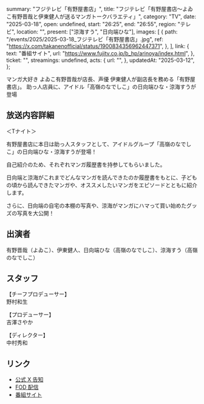   summary: "フジテレビ「有野屋書店」",
  title: "フジテレビ「有野屋書店〜よゐこ有野晋哉と伊東健人が送るマンガトークバラエティ」",
  category: "TV",
  date: "2025-03-18",
  open: undefined,
  start: "26:25",
  end: "26:55",
  region: "テレビ",
  location: "",
  present: ["涼海すう", "日向端ひな"],
  images: [
    {
      path: "/events/2025/2025-03-18_フジテレビ「有野屋書店」.jpg",
      ref: "https://x.com/takanenofficial/status/1900834356962447371",
    },
  ],
  link: {
    text: "番組サイト",
    url: "https://www.fujitv.co.jp/b_hp/arinoya/index.html",
  },
  ticket: "",
  streamings: undefined,
  acts: {
    url: "",
  },
  updatedAt: "2025-03-12",
};

マンガ大好き よゐこ有野晋哉が店長、声優 伊東健人が副店長を務める「有野屋書店」。
助っ人店員に、アイドル「高嶺のなでしこ」の日向端ひな・涼海すうが登場

## 放送内容詳細

＜Tナイト＞

有野屋書店に本日は助っ人スタッフとして、アイドルグループ「高嶺のなでしこ」の日向端ひな・涼海すうが登場！

自己紹介のため、それぞれマンガ履歴書を持参してもらいました。

日向端と涼海がこれまでどんなマンガを読んできたのか履歴書をもとに、子どもの頃から読んできたマンガや、オススメしたいマンガをエピソードとともに紹介します。

さらに、日向端の自宅の本棚の写真や、涼海がマンガにハマって買い始めたグッズの写真を大公開！

## 出演者

有野晋哉（よゐこ）、伊東健人、日向端ひな（高嶺のなでしこ）、涼海すう（高嶺のなでしこ）

## スタッフ

【チーフプロデューサー】<br/>
野村和生

【プロデューサー】<br/>
吉澤さやか

【ディレクター】<br/>
中村秀和

## リンク

- [公式 X 告知](https://x.com/takanenofficial/status/1900834356962447371)
- [FOD 配信](https://fod.fujitv.co.jp/title/2c78/2c78120058/)
- [番組サイト](https://www.fujitv.co.jp/b_hp/arinoya/index.html)
